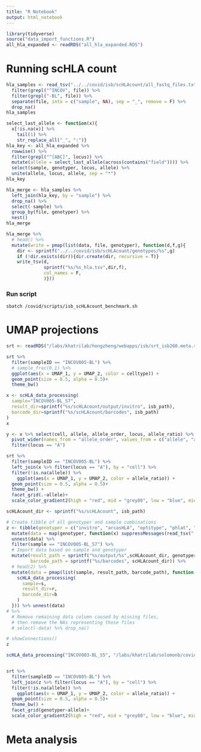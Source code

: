 ```yaml
---
title: "R Notebook"
output: html_notebook
---
```


```r
library(tidyverse)
source("data_import_functions.R")
all_hla_expanded <- readRDS("all_hla_expanded.RDS")
```


# Running scHLA count

```r
hla_samples <- read_tsv("../../covid/isb/scHLAcount/all_fastq_files.txt", col_names = "file") %>% 
  filter(grepl("^INCOV", file)) %>% 
  filter(grepl("-BL", file)) %>% 
  separate(file, into = c("sample", NA), sep = "_", remove = F) %>% 
  drop_na()
hla_samples
```

```r
select_last_allele <- function(x){
  x[!is.na(x)] %>%
    tail(1) %>% 
    str_replace_all("_", ":")}
hla_key <- all_hla_expanded %>% 
  rowwise() %>% 
  filter(grepl("^[ABC]", locus)) %>% 
  mutate(allele = select_last_allele(across(contains("field")))) %>% 
  select(sample, genotyper, locus, allele) %>% 
  unite(allele, locus, allele, sep = "*")
hla_key
```

```r
hla_merge <- hla_samples %>% 
  left_join(hla_key, by = "sample") %>% 
  drop_na() %>% 
  select(-sample) %>% 
  group_by(file, genotyper) %>% 
  nest()
hla_merge
```

```r
hla_merge %>% 
  # head() %>% 
  mutate(write = pmap(list(data, file, genotyper), function(d,f,g){
    dir <- sprintf("../../covid/isb/scHLAcount/genotypes/%s",g)
    if (!dir.exists(dir)){dir.create(dir, recursive = T)}
    write_tsv(d, 
              sprintf("%s/%s_hla.tsv",dir,f), 
              col_names = F,
              )}))
```

### Run script

`sbatch /covid/scripts/isb_scHLAcount_benchmark.sh`

# UMAP projections

```r
srt <- readRDS("/labs/khatrilab/hongzheng/webapps/isb/srt_isb260.meta.rds")
```

```r
srt %>% 
  filter(sampleID == "INCOV005-BL") %>% 
  # sample_frac(0.1) %>%
  ggplot(aes(x = UMAP_1, y = UMAP_2, color = celltype)) +
  geom_point(size = 0.5, alpha = 0.5)+
  theme_bw() 

```


```r
x <- scHLA_data_processing(
  sample="INCOV005-BL_S7",
  result_dir=sprintf("%s/scHLAcount/output/invitro", isb_path),
  barcode_dir=sprintf("%s/scHLAcount/barcodes", isb_path)
)
x
```

```r
y <- x %>% select(cell, allele, allele_order, locus, allele_ratio) %>% 
  pivot_wider(names_from = "allele_order", values_from = c("allele", "allele_ratio")) %>% 
  filter(locus == "A")
```

```r
srt %>% 
  filter(sampleID == "INCOV005-BL") %>% 
  left_join(x %>% filter(locus == "A"), by = "cell") %>% 
  filter(!is.na(allele)) %>% 
    ggplot(aes(x = UMAP_1, y = UMAP_2, color = allele_ratio)) +
  geom_point(size = 0.5, alpha = 0.5)+
  theme_bw() +
  facet_grid(.~allele)+
  scale_color_gradient2(high = "red", mid = "grey80", low = "blue", midpoint = 0.5, na.value = "transparent")
```

```r
scHLAcount_dir <- sprintf("%s/scHLAcount", isb_path)

# Create tibble of all genotyper and sample combinations
z <- tibble(genotyper = c("invitro", "arcasHLA", "optitype", "phlat", "hlaminer")) %>% 
  mutate(data = map(genotyper, function(x) suppressMessages(read_tsv("../../covid/isb/scHLAcount/BL_fastq_files.txt", col_names = "sample")))) %>% 
  unnest(data) %>% 
  filter(sample == "INCOV005-BL_S7") %>% 
  # Import data based on sample and genotyper
  mutate(result_path = sprintf("%s/output/%s",scHLAcount_dir, genotyper),
         barcode_path = sprintf("%s/barcodes", scHLAcount_dir)) %>% 
  # head(2) %>%
  mutate(data = pmap(list(sample, result_path, barcode_path), function(s,r,b){
    scHLA_data_processing(
      sample=s,
      result_dir=r,
      barcode_dir=b
    )
  })) %>% unnest(data) 
# %>% 
  # Remove remaining data column caused by missing files,
  # then remove the NAs representing those files
  # select(-data) %>% drop_na()

# showConnections()
z

scHLA_data_processing("INCOV003-BL_S5", "/labs/khatrilab/solomonb/covid/isb/scHLAcount/output/invitro", "/labs/khatrilab/solomonb/covid/isb/scHLAcount/barcodes")
```

```r

```

```r
srt %>% 
  filter(sampleID == "INCOV005-BL") %>% 
  left_join(z %>% filter(locus == "A"), by = "cell") %>% 
  filter(!is.na(allele)) %>% 
    ggplot(aes(x = UMAP_1, y = UMAP_2, color = allele_ratio)) +
  geom_point(size = 0.5, alpha = 0.5)+
  theme_bw() +
  facet_grid(genotyper~allele)+
  scale_color_gradient2(high = "red", mid = "grey80", low = "blue", midpoint = 0.5, na.value = "transparent")
```



# Meta analysis
